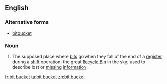==English==
{{wikipedia}}

===Alternative forms===
* [[bitbucket]]

===Noun===
{{en-noun|sg=[[bit]] [[bucket]]}}

# {{context|informal|computing|singulare tantum|lang=en}} The supposed place where [[bit]]s go when they fall of the end of a [[register]] during a [[shift]] operation; the great [[recycle bin|Recycle Bin]] in the sky; used to describe lost or [[missing]] [[information]]

[[fr:bit bucket]]
[[ta:bit bucket]]
[[zh:bit bucket]]